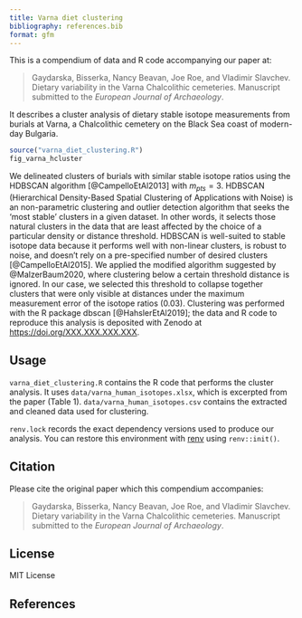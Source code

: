 ```yaml
---
title: Varna diet clustering
bibliography: references.bib
format: gfm
---
```


This is a compendium of data and R code accompanying our paper at:

> Gaydarska, Bisserka, Nancy Beavan, Joe Roe, and Vladimir Slavchev. Dietary variability in the Varna Chalcolithic cemeteries. Manuscript submitted to the *European Journal of Archaeology*.

It describes a cluster analysis of dietary stable isotope measurements from burials at Varna, a Chalcolithic cemetery on the Black Sea coast of modern-day Bulgaria.

```r
source("varna_diet_clustering.R")
fig_varna_hcluster
```

We delineated clusters of burials with similar stable isotope ratios using the HDBSCAN algorithm [@CampelloEtAl2013] with $m_{pts}=3$.
HDBSCAN (Hierarchical Density-Based Spatial Clustering of Applications with Noise) is an non-parametric clustering and outlier detection algorithm that seeks the 'most stable' clusters in a given dataset.
In other words, it selects those natural clusters in the data that are least affected by the choice of a particular density or distance threshold.
HDBSCAN is well-suited to stable isotope data because it performs well with non-linear clusters, is robust to noise, and doesn't rely on a pre-specified number of desired clusters [@CampelloEtAl2015].
We applied the modified algorithm suggested by @MalzerBaum2020, where clustering below a certain threshold distance is ignored.
In our case, we selected this threshold to collapse together clusters that were only visible at distances under the maximum measurement error of the isotope ratios (0.03).
Clustering was performed with the R package dbscan [@HahslerEtAl2019]; the data and R code to reproduce this analysis is deposited with Zenodo at <https://doi.org/XXX.XXX.XXX.XXX><!-- TODO: insert proper Zenodo DOI -->.

## Usage

`varna_diet_clustering.R` contains the R code that performs the cluster analysis.
It uses `data/varna_human_isotopes.xlsx`, which is excerpted from the paper (Table 1).
`data/varna_human_isotopes.csv` contains the extracted and cleaned data used for clustering.

`renv.lock` records the exact dependency versions used to produce our analysis.
You can restore this environment with [renv](https://rstudio.github.io/renv/articles/renv.html) using `renv::init()`.

## Citation

Please cite the original paper which this compendium accompanies:

> Gaydarska, Bisserka, Nancy Beavan, Joe Roe, and Vladimir Slavchev. Dietary variability in the Varna Chalcolithic cemeteries. Manuscript submitted to the *European Journal of Archaeology*.

## License

MIT License

## References
